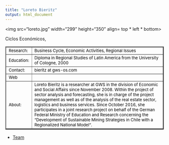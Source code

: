 ```yaml
---
title: "Loreto Bieritz"
output: html_document
---
```

<html>
<body>
 
<img src="loreto.jpg" width="299" height="350" align= top * left * bottom>

<table border="2">

<tr>
<td> <font size="2" color="black"> Research:</font>
 </td>
Ciclos Económicos, 
<td> <font size="2" color="black"> Business Cycle, Economic Activities, Regional Issues </font></td>

<tr>

<td> <font size="2" color="black"> Education:</font>
 </td>

<td> <font size="2" color="black"> Diploma in Regional Studies of Latin America from the University of Cologne, 2000 </font>
</td>

</tr>

<tr>
<td> <font size="2" color="black"> Contact:</font> </td>

<td> <font size="2" color="black"> bieritz  at gws-os.com </font> </td>

</tr>

<tr> 
<td > <font size="2" color="black"> Web </font> </td> 
<td> </td>

<tr>
<td> 
<font size="2" color="black"> About: </font> </td>
<td><font size="2" color="black"> 
Loreto Bieritz is a researcher at GWS in the division of Economic and Social Affairs since November 2008. Within the project of sector analysis and forecasting, she is in charge of the project management as well as of the analysis of the real estate sector, logistics and business services. Since October 2016, she participates in a joint research project on behalf of the German Federal Ministry of Education and Research concerning the “Development of Sustainable Mining Strategies in Chile with a Regionalized National Model“.</font>
</td>
</tr>
</tr>


</table> 

- <a href="equipo.html"> Team </a>

</body>


</html>